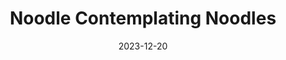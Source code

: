 ---
title: "Noodle Contemplating Noodles"
date: "2023-12-20"
slug: "noodle-contemplating-noodles"
heroimage: "./20231220_185514.jpg"
heroimage_alt: "Noodle is a doodle."
---